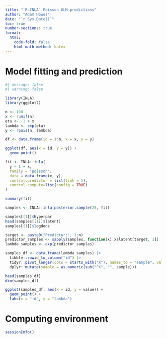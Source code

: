 ```yaml
---
title: "`R-INLA` Poisson GLM predictions"
author: "Adam Howes"
date: "`r Sys.Date()`"
toc: true
number-sections: true
format: 
  html: 
    code-fold: false
    html-math-method: katex
---
```


# Model fitting and prediction

```r
#| message: false
#| warning: false

library(INLA)
library(ggplot2)

n <- 100
x <- runif(n)
eta <- -1 + x
lambda <- exp(eta)
y <- rpois(n, lambda)

df <- data.frame(id = 1:n, x = x, y = y)

ggplot(df, aes(x = id, y = y)) +
  geom_point()

fit <- INLA::inla(
  y ~ 1 + x,
  family = "poisson",
  data = data.frame(x, y), 
  control.predictor = list(link = 1),
  control.compute=list(config = TRUE)
)

summary(fit)

samples <- INLA::inla.posterior.sample(25, fit)

samples[[1]]$hyperpar
head(samples[[1]]$latent)
samples[[1]]$logdens

target <- paste0("Predictor:", 1:n)
predictor_samples <- sapply(samples, function(x) x$latent[target, 1])
lambda_samples <- exp(predictor_samples)

samples_df <- data.frame(lambda_samples) |>
  tibble::rowid_to_column("id") |>
  tidyr::pivot_longer(cols = starts_with("X"), names_to = "sample", values_to = "value") |>
  dplyr::mutate(sample = as.numeric(sub("^X", "", sample)))

head(samples_df)
dim(samples_df)

ggplot(samples_df, aes(x = id, y = value)) +
  geom_point() +
  labs(x = "id", y = "lambda")
```

# Computing environment

```r
sessionInfo()
```